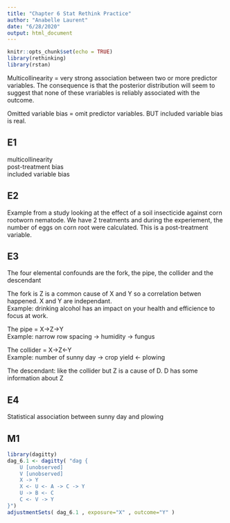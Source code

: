 ```yaml
---
title: "Chapter 6 Stat Rethink Practice"
author: "Anabelle Laurent"
date: "6/28/2020"
output: html_document
---
```



```r
knitr::opts_chunk$set(echo = TRUE)
library(rethinking)
library(rstan)
```

Multicollinearity = very strong association between two or more predictor variables. The consequence is that the posterior distribution will seem to suggest that none of these vrariables is reliably associated with the outcome.  

Omitted variable bias = omit predictor variables. BUT included variable bias is real.  

## E1  
multicollinearity  
post-treatment bias  
included variable bias  

## E2  
Example from a study looking at the effect of a soil insecticide against corn rootworn nematode. We have 2 treatments and during the experiement, the number of eggs on corn root were calculated. This is a post-treatment variable.  

## E3  
The four elemental confounds are the fork, the pipe, the collider and the descendant  

The fork is Z is a common cause of X and Y so a correlation betwen happened. X and Y are independant.  
Example: drinking alcohol has an impact on your health and efficience to focus at work.  

The pipe = X->Z->Y  
Example: narrow row spacing -> humidity -> fungus  

The collider = X->Z<-Y  
Example: number of sunny day -> crop yield <- plowing  

The descendant: like the collider but Z is a cause of D. D has some information about Z  

## E4

Statistical association between sunny day and plowing


## M1

```r
library(dagitty)
dag_6.1 <- dagitty( "dag {
    U [unobserved]
    V [unobserved]
    X -> Y
    X <- U <- A -> C -> Y
    U -> B <- C
    C <- V -> Y
}")
adjustmentSets( dag_6.1 , exposure="X" , outcome="Y" )

```

